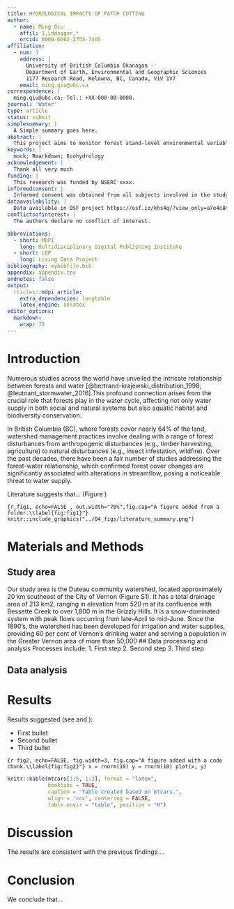 ```yaml
---
title: HYDROLOGICAL IMPACTS OF PATCH CUTTING
author:
  - name: Ming Qiu
    affil: 1,\ddagger,*
    orcid: 0000-0002-3755-7465
affiliation:
  - num: 1
    address: |
      University of British Columbia Okanagan - 
      Department of Earth, Environmental and Geographic Sciences
      1177 Research Road, Kelowna, BC, Canada, V1V 1V7
    email: ming.qiu@ubc.ca
correspondence: |
  ming.qiu@ubc.ca; Tel.: +XX-000-00-0000.
journal: 'Water'
type: article
status: submit
simplesummary: |
  A Simple summary goes here.
abstract: |
  This project aims to monitor forest stand-level environmental variables related to hydrological processes along forest interior-edge-cutblock transects. The research questions to be addressed include: (1) what environmental variables exhibit an observable gradient from forest edges to forest interiors? (2) How can hydrological processes such as flow path, evapotranspiration be affected along the transects? Monitoring and sampling will be carried out along forest edges adjacent to fresh cutblocks (i.e., harvest year ≥ 2020). The dataset for this research component will encompass various environmental variables, soil moisture, and soil water isotope signatures. Environmental variables and soil moisture will be continuously monitored, with measurements taken every hour using microcontroller-based sensors (specifically, Arduino Pro Mini). Considering that edge effects can extend up to two to three times the tree height, microcontrollers will be strategically placed: at the edge, 15 m and 30 m from the edge in both opening and interior positions. Soil sampling will be consistent across these locations, targeting depths of 15 cm and 30 cm. Anticipated results include (1) remarkable differences in residence time distributions of soil water between forests and disturbed areas, indicative of distinct prevailing flow paths; (2) notable gradients in soil moisture, temperature, relative humidity, and solar radiation along forest interior-edge-opening transects, which can account for the affected evaporation processes.
keywords: |
  mock; Rmarkdown; Ecohydrology
acknowledgement: |
  Thank all very much
funding: |
  This research was funded by NSERC xxxx.
informedconsent: |
  Informed consent was obtained from all subjects involved in the study.
dataavailability: |
  Data available in OSF project https://osf.io/khs4q/?view_only=a7e4c843de094544a75872da5680edd3 
conflictsofinterest: |
  The authors declare no conflict of interest.

abbreviations:
  - short: MDPI
    long: Multidisciplinary Digital Publishing Institute
  - short: LDP
    long: Living Data Project
bibliography: mybibfile.bib
appendix: appendix.tex
endnotes: false
output: 
  rticles::mdpi_article:
    extra_dependencies: longtable
    latex_engine: xelatex
editor_options: 
  markdown: 
    wrap: 72
---
```


# Introduction

Numerous studies across the world have unveiled the intricate
relationship between forests and water
[@bertrand-krajewski_distribution_1998; @leutnant_stormwater_2016].This
profound connection arises from the crucial role that forests play in
the water cycle, affecting not only water supply in both social and
natural systems but also aquatic habitat and biodiversity conservation.

In British Columbia (BC), where forests cover nearly 64% of the land,
watershed management practices involve dealing with a range of forest
disturbances from anthropogenic disturbances (e.g., timber harvesting,
agriculture) to natural disturbances (e.g., insect infestation,
wildfire). Over the past decades, there have been a fair number of
studies addressing the forest-water relationship, which confirmed forest
cover changes are significantly associated with alterations in
streamflow, posing a noticeable threat to water supply.

Literature suggests that... (Figure \ref{fig:fig1})

```{r,fig1, echo=FALSE , out.width="70%",fig.cap="A figure added from a folder.\\label{fig:fig1}"}
knitr::include_graphics("../04_figs/literature_summary.png")
```


# Materials and Methods

## Study area

Our study area is the Duteau community watershed, located approximately
20 km southeast of the City of Vernon (Figure S1). It has a total
drainage area of 213 km2, ranging in elevation from 520 m at its
confluence with Bessette Creek to over 1,800 m in the Grizzly Hills. It
is a snow-dominated system with peak flows occurring from late-April to
mid-June. Since the 1890's, the watershed has been developed for
irrigation and water supplies, providing 60 per cent of Vernon's
drinking water and serving a population in the Greater Vernon area of
more than 50,000 \## Data processing and analysis Processes include: 1.
First step 2. Second step 3. Third step

## Data analysis

```{=tex}
\begin{equation}
E = MC^2
\end{equation}
```
# Results

Results suggested (see \ref{fig:fig2} and \ref{tab:tab1}): 

- First bullet 
- Second bullet 
- Third bullet


```{r fig2, echo=FALSE, fig.width=3, fig.cap="A figure added with a code chunk.\\label{fig:fig2}"}
x = rnorm(10)
y = rnorm(10)
plot(x, y)
```


```r
knitr::kable(mtcars[1:5, 1:3], format = "latex", 
             booktabs = TRUE, 
             caption = "Table created based on mtcars.", 
             align = 'ccc', centering = FALSE,
             table.envir = "table", position = "H")
```

# Discussion

The results are consistent with the previous findings ...

# Conclusion

We conclude that...
